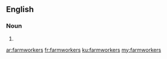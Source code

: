 ==English==

===Noun===
{{head|en|noun plural form}}

# {{plural of|farmworker|lang=en}}

[[ar:farmworkers]]
[[fr:farmworkers]]
[[ku:farmworkers]]
[[my:farmworkers]]